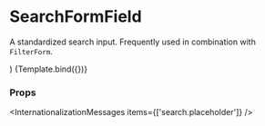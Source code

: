 
<Meta
  title="Components/React Hook Form/SearchFormField"
  component={SearchFormField}
/>

# SearchFormField

A standardized search input. Frequently used in combination with `FilterForm`.

  <Section>
    <SectionHeaderArea>
      <FilterForm defaultValues={{ search: '' }} onSubmit={action('filter')}>
        <SearchFormField {...args} />
      </FilterForm>
    </SectionHeaderArea>
  </Section>
)

<Canvas>
  <Story name="Default">{Template.bind({})}</Story>
</Canvas>

### Props

<ArgsTable story="Default" />

<InternationalizationMessages items={['search.placeholder']} />
